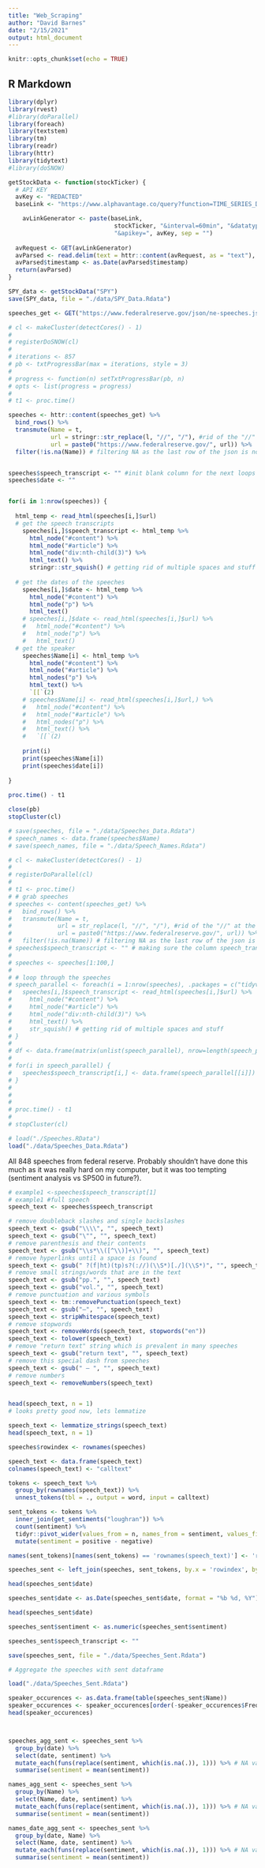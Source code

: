 ```yaml
---
title: "Web_Scraping"
author: "David Barnes"
date: "2/15/2021"
output: html_document
---
```


```r
knitr::opts_chunk$set(echo = TRUE)
```

## R Markdown

```r
library(dplyr)
library(rvest)
#library(doParallel)
library(foreach)
library(textstem)
library(tm)
library(readr)
library(httr)
library(tidytext)
#library(doSNOW)
```

```r
getStockData <- function(stockTicker) {
  # API KEY
  avKey <- "REDACTED"
  baseLink <- "https://www.alphavantage.co/query?function=TIME_SERIES_DAILY&outputsize=full&symbol="

    avLinkGenerator <- paste(baseLink, 
                              stockTicker, "&interval=60min", "&datatype=csv",
                              "&apikey=", avKey, sep = "")
    
  avRequest <- GET(avLinkGenerator)
  avParsed <- read.delim(text = httr::content(avRequest, as = "text"), sep = ",")
  avParsed$timestamp <- as.Date(avParsed$timestamp)
  return(avParsed)
}

SPY_data <- getStockData("SPY")
save(SPY_data, file = "./data/SPY_Data.Rdata")
```


```r
speeches_get <- GET("https://www.federalreserve.gov/json/ne-speeches.json")
```

```r
# cl <- makeCluster(detectCores() - 1)
# 
# registerDoSNOW(cl)
# 
# iterations <- 857
# pb <- txtProgressBar(max = iterations, style = 3)
# 
# progress <- function(n) setTxtProgressBar(pb, n)
# opts <- list(progress = progress)
# 
# t1 <- proc.time()

speeches <- httr::content(speeches_get) %>%
  bind_rows() %>%
  transmute(Name = t,
            url = stringr::str_replace(l, "//", "/"), #rid of the "//" at the beginning of the url
            url = paste0("https://www.federalreserve.gov/", url)) %>%
  filter(!is.na(Name)) # filtering NA as the last row of the json is not a speech


speeches$speech_transcript <- "" #init blank column for the next loops
speeches$date <- ""


for(i in 1:nrow(speeches)) {
  
  html_temp <- read_html(speeches[i,]$url)
  # get the speech transcripts
    speeches[i,]$speech_transcript <- html_temp %>%
      html_node("#content") %>%
      html_node("#article") %>%
      html_node("div:nth-child(3)") %>%
      html_text() %>%
      stringr::str_squish() # getting rid of multiple spaces and stuff
    
  # get the dates of the speeches
    speeches[i,]$date <- html_temp %>%
      html_node("#content") %>%
      html_node("p") %>%
      html_text()
    # speeches[i,]$date <- read_html(speeches[i,]$url) %>%
    #   html_node("#content") %>%
    #   html_node("p") %>%
    #   html_text()
  # get the speaker
    speeches$Name[i] <- html_temp %>%
      html_node("#content") %>%
      html_node("#article") %>%
      html_nodes("p") %>%
      html_text() %>%
      `[[`(2)
    # speeches$Name[i] <- read_html(speeches[i,]$url,) %>% 
    #   html_node("#content") %>%
    #   html_node("#article") %>%
    #   html_nodes("p") %>%
    #   html_text() %>%
    #   `[[`(2)
    
    print(i)
    print(speeches$Name[i])
    print(speeches$date[i])
  
}
 
proc.time() - t1

close(pb)
stopCluster(cl)

# save(speeches, file = "./data/Speeches_Data.Rdata")
# speech_names <- data.frame(speeches$Name)
# save(speech_names, file = "./data/Speech_Names.Rdata")
```

```r
# cl <- makeCluster(detectCores() - 1)
# 
# registerDoParallel(cl)
# 
# t1 <- proc.time()
# # grab speeches
# speeches <- content(speeches_get) %>%
#   bind_rows() %>%
#   transmute(Name = t,
#             url = str_replace(l, "//", "/"), #rid of the "//" at the beginning of the url
#             url = paste0("https://www.federalreserve.gov/", url)) %>%
#   filter(!is.na(Name)) # filtering NA as the last row of the json is not a speech
# speeches$speech_transcript <- "" # making sure the column speech_transcript works before I try to assign its values in the loop
# 
# speeches <- speeches[1:100,]
# 
# # loop through the speeches
# speech_parallel <- foreach(i = 1:nrow(speeches), .packages = c("tidyverse", "httr", "rvest")) %dopar% { # going through urls and getting the text of the speeches
#   speeches[i,]$speech_transcript <- read_html(speeches[i,]$url) %>%
#     html_node("#content") %>%
#     html_node("#article") %>%
#     html_node("div:nth-child(3)") %>%
#     html_text() %>%
#     str_squish() # getting rid of multiple spaces and stuff
# }
# 
# df <- data.frame(matrix(unlist(speech_parallel), nrow=length(speech_parallel), byrow=TRUE))
# 
# for(i in speech_parallel) {
#   speeches$speech_transcript[i,] <- data.frame(speech_parallel[[i]])
# }
# 
# 
# 
# proc.time() - t1  
# 
# stopCluster(cl)
```

```r
# load("./Speeches.RData")
load("./data/Speeches_Data.Rdata")
```


All 848 speeches from federal reserve. Probably shouldn't have done this much as it was really hard on my computer, but it was too tempting (sentiment analysis vs SP500 in future?).

```r
# example1 <-speeches$speech_transcript[1]
# example1 #full speech
speech_text <- speeches$speech_transcript
```

```r
# remove doubleback slashes and single backslashes
speech_text <- gsub("\\\\", "", speech_text)
speech_text <- gsub("\"", "", speech_text)
# remove parenthesis and their contents
speech_text <- gsub("\\s*\\([^\\)]+\\)", "", speech_text)
# remove hyperlinks until a space is found
speech_text <- gsub(" ?(f|ht)(tp)s?(://)(\\S*)[./](\\S*)", "", speech_text)
# remove small strings/words that are in the text
speech_text <- gsub("pp.", "", speech_text)
speech_text <- gsub("vol.", "", speech_text)
# remove punctuation and various symbols
speech_text <- tm::removePunctuation(speech_text)
speech_text <- gsub("–", "", speech_text)
speech_text <- stripWhitespace(speech_text)
# remove stopwords
speech_text <- removeWords(speech_text, stopwords("en"))
speech_text <- tolower(speech_text)
# remove "return text" string which is prevalent in many speeches
speech_text <- gsub("return text", "", speech_text)
# remove this special dash from speeches
speech_text <- gsub(" — ", "", speech_text)
# remove numbers
speech_text <- removeNumbers(speech_text)


head(speech_text, n = 1)
# looks pretty good now, lets lemmatize
```

```r
speech_text <- lemmatize_strings(speech_text)
head(speech_text, n = 1)
```

```r
speeches$rowindex <- rownames(speeches)

speech_text <- data.frame(speech_text)
colnames(speech_text) <- "calltext"

tokens <- speech_text %>%
  group_by(rownames(speech_text)) %>%
  unnest_tokens(tbl = ., output = word, input = calltext)

sent_tokens <- tokens %>%
  inner_join(get_sentiments("loughran")) %>%
  count(sentiment) %>%
  tidyr::pivot_wider(values_from = n, names_from = sentiment, values_fill = 0) %>%
  mutate(sentiment = positive - negative)

names(sent_tokens)[names(sent_tokens) == 'rownames(speech_text)'] <- 'rowindex'

speeches_sent <- left_join(speeches, sent_tokens, by.x = 'rowindex', by.y = "rowindex") 

head(speeches_sent$date)

speeches_sent$date <- as.Date(speeches_sent$date, format = "%b %d, %Y")

head(speeches_sent$date)

speeches_sent$sentiment <- as.numeric(speeches_sent$sentiment)

speeches_sent$speech_transcript <- ""

save(speeches_sent, file = "./data/Speeches_Sent.Rdata")
```

```r
# Aggregate the speeches with sent dataframe

load("./data/Speeches_Sent.Rdata")

speaker_occurences <- as.data.frame(table(speeches_sent$Name))
speaker_occurences <- speaker_occurences[order(-speaker_occurences$Freq),]
head(speaker_occurences)



speeches_agg_sent <- speeches_sent %>%
  group_by(date) %>%
  select(date, sentiment) %>%
  mutate_each(funs(replace(sentiment, which(is.na(.)), 1))) %>% # NA values <- 0 in sentiment column
  summarise(sentiment = mean(sentiment))

names_agg_sent <- speeches_sent %>%
  group_by(Name) %>%
  select(Name, date, sentiment) %>%
  mutate_each(funs(replace(sentiment, which(is.na(.)), 1))) %>% # NA values <- 0 in sentiment column
  summarise(sentiment = mean(sentiment))

names_date_agg_sent <- speeches_sent %>%
  group_by(date, Name) %>%
  select(Name, date, sentiment) %>%
  mutate_each(funs(replace(sentiment, which(is.na(.)), 1))) %>% # NA values <- 0 in sentiment column
  summarise(sentiment = mean(sentiment))
```

